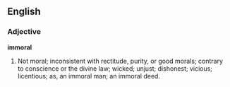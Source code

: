 ==English==

===Adjective===

'''immoral'''

#Not moral; inconsistent with rectitude, purity, or good morals; contrary to conscience or the divine law; wicked; unjust; dishonest; vicious; licentious; as, an immoral man; an immoral deed.